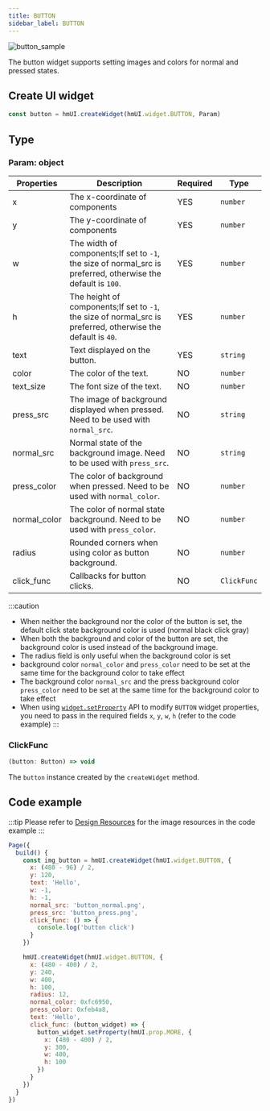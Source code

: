 ```yaml
---
title: BUTTON
sidebar_label: BUTTON
---
```


![button_sample](/img/api/button_sample.jpg)

The button widget supports setting images and colors for normal and pressed states.

## Create UI widget

```js
const button = hmUI.createWidget(hmUI.widget.BUTTON, Param)
```

## Type

### Param: object

| Properties   | Description                                                                                              | Required | Type        |
| ------------ | -------------------------------------------------------------------------------------------------------- | -------- | ----------- |
| x            | The x-coordinate of components                                                                           | YES      | `number`    |
| y            | The y-coordinate of components                                                                           | YES      | `number`    |
| w            | The width of components;If set to `-1`, the size of normal_src is preferred, otherwise the default is `100`. | YES      | `number`    |
| h            | The height of components;If set to `-1`, the size of normal_src is preferred, otherwise the default is `40`. | YES      | `number`    |
| text         | Text displayed on the button.                                                                            | YES      | `string`    |
| color        | The color of the text.                                                                                   | NO       | `number`    |
| text_size    | The font size of the text.                                                                               | NO       | `number`    |
| press_src    | The image of background displayed when pressed. Need to be used with `normal_src`.                       | NO       | `string`    |
| normal_src   | Normal state of the background image. Need to be used with `press_src`.                                  | NO       | `string`    |
| press_color  | The color of background when pressed. Need to be used with `normal_color`.                               | NO       | `number`    |
| normal_color | The color of normal state background. Need to be used with `press_color`.                                | NO       | `number`    |
| radius       | Rounded corners when using color as button background.                                                   | NO       | `number`    |
| click_func   | Callbacks for button clicks.                                                                             | NO       | `ClickFunc` |

:::caution

- When neither the background nor the color of the button is set, the default click state background color is used (normal black click gray)
- When both the background and color of the button are set, the background color is used instead of the background image.
- The radius field is only useful when the background color is set
- background color `normal_color` and `press_color` need to be set at the same time for the background color to take effect
- The background color `normal_src` and the press background color `press_color` need to be set at the same time for the background color to take effect
- When using [`widget.setProperty`](../setProperty.mdx) API to modify `BUTTON` widget properties, you need to pass in the required fields `x`, `y`, `w`, `h` (refer to the code example)
:::

### ClickFunc

```js
(button: Button) => void
```

The `button` instance created by the `createWidget` method.

## Code example

:::tip
Please refer to [Design Resources](../../../related-resources/design-resources.mdx) for the image resources in the code example
:::

```js
Page({
  build() {
    const img_button = hmUI.createWidget(hmUI.widget.BUTTON, {
      x: (480 - 96) / 2,
      y: 120,
      text: 'Hello',
      w: -1,
      h: -1,
      normal_src: 'button_normal.png',
      press_src: 'button_press.png',
      click_func: () => {
        console.log('button click')
      }
    })

    hmUI.createWidget(hmUI.widget.BUTTON, {
      x: (480 - 400) / 2,
      y: 240,
      w: 400,
      h: 100,
      radius: 12,
      normal_color: 0xfc6950,
      press_color: 0xfeb4a8,
      text: 'Hello',
      click_func: (button_widget) => {
        button_widget.setProperty(hmUI.prop.MORE, {
          x: (480 - 400) / 2,
          y: 300,
          w: 400,
          h: 100
        })
      }
    })
  }
})
```
